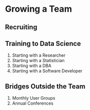 Growing a Team {#team}
====================================

Recruiting
------------------------------------

Training to Data Science
------------------------------------
1. Starting with a Researcher
1. Starting with a Statistician
1. Starting with a DBA
1. Starting with a Software Developer

Bridges Outside the Team
------------------------------------
1. Monthly User Groups
1. Annual Conferences

